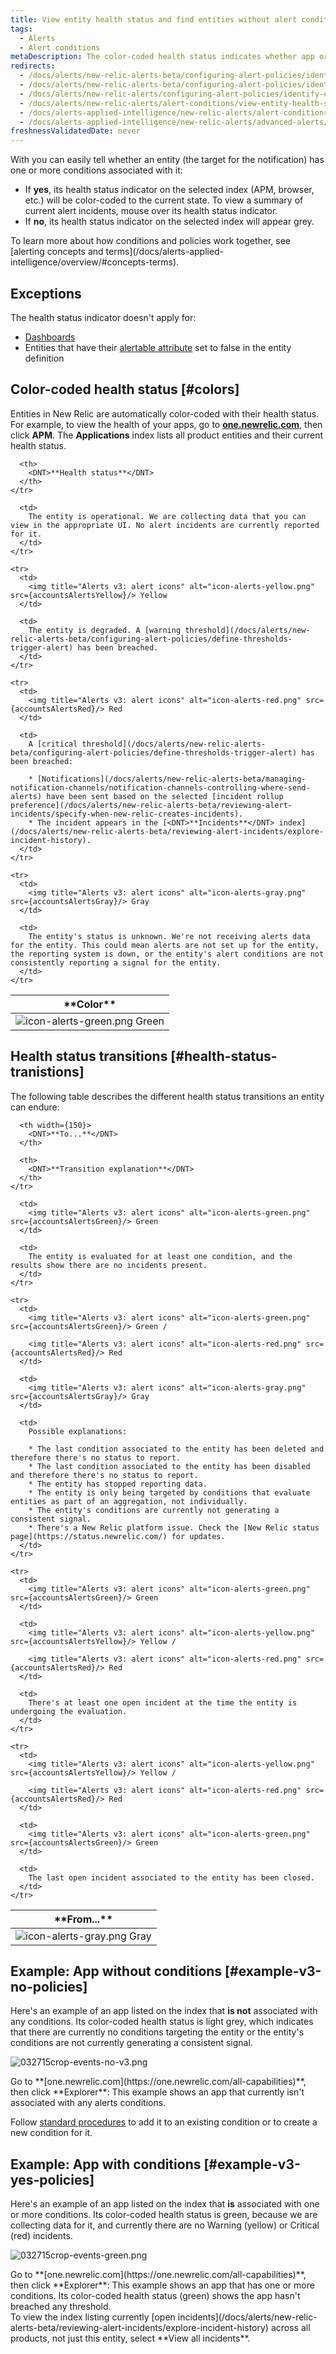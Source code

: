 ```yaml
---
title: View entity health status and find entities without alert conditions
tags:
  - Alerts
  - Alert conditions
metaDescription: The color-coded health status indicates whether app or other entity has any alerts policies assigned to it.
redirects:
  - /docs/alerts/new-relic-alerts-beta/configuring-alert-policies/identifying-entities-without-alert-policies
  - /docs/alerts/new-relic-alerts-beta/configuring-alert-policies/identify-entities-without-alert-policies
  - /docs/alerts/new-relic-alerts/configuring-alert-policies/identify-entities-without-alert-policies
  - /docs/alerts/new-relic-alerts/alert-conditions/view-entity-health-status-find-entities-without-alert-conditions
  - /docs/alerts-applied-intelligence/new-relic-alerts/alert-conditions/view-entity-health-status-find-entities-without-alert-conditions
  - /docs/alerts-applied-intelligence/new-relic-alerts/advanced-alerts/understand-technical-concepts/view-entity-health-status-find-entities-without-alert-conditions
freshnessValidatedDate: never
---
```








With <InlinePopover type="alerts" /> you can easily tell whether an entity (the target for the notification) has one or more conditions associated with it:

* If <DNT>**yes**</DNT>, its health status indicator on the selected index (APM, browser, etc.) will be color-coded to the current state. To view a summary of current alert incidents, mouse over its health status indicator.
* If <DNT>**no**</DNT>, its health status indicator on the selected index will appear grey.

<Callout variant="important">
  To learn more about how conditions and policies work together, see [alerting concepts and terms](/docs/alerts-applied-intelligence/overview/#concepts-terms).
</Callout>

## Exceptions

The health status indicator doesn't apply for:

* [Dashboards](/docs/query-your-data/explore-query-data/dashboards/introduction-new-relic-one-dashboards)
* Entities that have their [alertable attribute](https://github.com/newrelic/entity-definitions/blob/093b7151d33afa68d098bf5b10f02490b8ee03ff/docs/entities/lifecycle.md#alertable) set to false in the entity definition  

## Color-coded health status [#colors]

Entities in New Relic are automatically color-coded with their health status. For example, to view the health of your <InlinePopover type="apm" /> apps, go to <DNT>**[one.newrelic.com](https://one.newrelic.com/all-capabilities)**</DNT>, then click <DNT>**APM**</DNT>. The <DNT>**Applications**</DNT> index lists all <InlinePopover type="apm" /> product entities and their current health status.

<table>
  <thead>
    <tr>
      <th width={250}>
        <DNT>**Color**</DNT>
      </th>

      <th>
        <DNT>**Health status**</DNT>
      </th>
    </tr>
  </thead>

  <tbody>
    <tr>
      <td>
        <img title="Alerts v3: alert icons" alt="icon-alerts-green.png" src={accountsAlertsGreen}/> Green
      </td>

      <td>
        The entity is operational. We are collecting data that you can view in the appropriate UI. No alert incidents are currently reported for it.
      </td>
    </tr>

    <tr>
      <td>
        <img title="Alerts v3: alert icons" alt="icon-alerts-yellow.png" src={accountsAlertsYellow}/> Yellow
      </td>

      <td>
        The entity is degraded. A [warning threshold](/docs/alerts/new-relic-alerts-beta/configuring-alert-policies/define-thresholds-trigger-alert) has been breached.
      </td>
    </tr>

    <tr>
      <td>
        <img title="Alerts v3: alert icons" alt="icon-alerts-red.png" src={accountsAlertsRed}/> Red
      </td>

      <td>
        A [critical threshold](/docs/alerts/new-relic-alerts-beta/configuring-alert-policies/define-thresholds-trigger-alert) has been breached:

        * [Notifications](/docs/alerts/new-relic-alerts-beta/managing-notification-channels/notification-channels-controlling-where-send-alerts) have been sent based on the selected [incident rollup preference](/docs/alerts/new-relic-alerts-beta/reviewing-alert-incidents/specify-when-new-relic-creates-incidents).
        * The incident appears in the [<DNT>**Incidents**</DNT> index](/docs/alerts/new-relic-alerts-beta/reviewing-alert-incidents/explore-incident-history).
      </td>
    </tr>

    <tr>
      <td>
        <img title="Alerts v3: alert icons" alt="icon-alerts-gray.png" src={accountsAlertsGray}/> Gray
      </td>

      <td>
        The entity's status is unknown. We're not receiving alerts data for the entity. This could mean alerts are not set up for the entity, the reporting system is down, or the entity's alert conditions are not consistently reporting a signal for the entity.
      </td>
    </tr>
  </tbody>
</table>

## Health status transitions [#health-status-tranistions]

The following table describes the different health status transitions an entity can endure:

<table>
  <thead>
    <tr>
      <th width={150}>
        <DNT>**From...**</DNT>
      </th>

      <th width={150}>
        <DNT>**To...**</DNT>
      </th>

      <th>
        <DNT>**Transition explanation**</DNT>
      </th>
    </tr>
  </thead>

  <tbody>
    <tr>
      <td>
        <img title="Alerts v3: alert icons" alt="icon-alerts-gray.png" src={accountsAlertsGray}/> Gray
      </td>

      <td>
        <img title="Alerts v3: alert icons" alt="icon-alerts-green.png" src={accountsAlertsGreen}/> Green
      </td>

      <td>
        The entity is evaluated for at least one condition, and the results show there are no incidents present.
      </td>
    </tr>

    <tr>
      <td>
        <img title="Alerts v3: alert icons" alt="icon-alerts-green.png" src={accountsAlertsGreen}/> Green /

        <img title="Alerts v3: alert icons" alt="icon-alerts-red.png" src={accountsAlertsRed}/> Red
      </td>

      <td>
        <img title="Alerts v3: alert icons" alt="icon-alerts-gray.png" src={accountsAlertsGray}/> Gray
      </td>

      <td>
        Possible explanations:

        * The last condition associated to the entity has been deleted and therefore there's no status to report.
        * The last condition associated to the entity has been disabled and therefore there's no status to report.
        * The entity has stopped reporting data.
        * The entity is only being targeted by conditions that evaluate entities as part of an aggregation, not individually.
        * The entity's conditions are currently not generating a consistent signal.
        * There's a New Relic platform issue. Check the [New Relic status page](https://status.newrelic.com/) for updates.
      </td>
    </tr>

    <tr>
      <td>
        <img title="Alerts v3: alert icons" alt="icon-alerts-green.png" src={accountsAlertsGreen}/> Green
      </td>

      <td>
        <img title="Alerts v3: alert icons" alt="icon-alerts-yellow.png" src={accountsAlertsYellow}/> Yellow /

        <img title="Alerts v3: alert icons" alt="icon-alerts-red.png" src={accountsAlertsRed}/> Red
      </td>

      <td>
        There's at least one open incident at the time the entity is undergoing the evaluation.
      </td>
    </tr>

    <tr>
      <td>
        <img title="Alerts v3: alert icons" alt="icon-alerts-yellow.png" src={accountsAlertsYellow}/> Yellow /

        <img title="Alerts v3: alert icons" alt="icon-alerts-red.png" src={accountsAlertsRed}/> Red
      </td>

      <td>
        <img title="Alerts v3: alert icons" alt="icon-alerts-green.png" src={accountsAlertsGreen}/> Green
      </td>

      <td>
        The last open incident associated to the entity has been closed.
      </td>
    </tr>
  </tbody>
</table>

## Example: App without conditions [#example-v3-no-policies]

Here's an example of an app listed on the <InlinePopover type="apm" /> index that <DNT>**is not**</DNT> associated with any conditions. Its color-coded health status is light grey, which indicates that there are currently no conditions targeting the entity or the entity's conditions are not currently generating a consistent signal.

<img
  title="032715crop-events-no-v3.png"
  alt="032715crop-events-no-v3.png"
  src={accountsEventAlerts}
/>

<figcaption>
  Go to <DNT>**[one.newrelic.com](https://one.newrelic.com/all-capabilities)**</DNT>, then click <DNT>**Explorer**</DNT>: This example shows an app that currently isn't associated with any alerts conditions.
</figcaption>

Follow [standard procedures](/docs/alerts-applied-intelligence/new-relic-alerts/alert-conditions/create-alert-conditions) to add it to an existing condition or to create a new condition for it.

## Example: App with conditions [#example-v3-yes-policies]

Here's an example of an app listed on the <InlinePopover type="apm" /> index that <DNT>**is**</DNT> associated with one or more conditions. Its color-coded health status is green, because we are collecting data for it, and currently there are no Warning (yellow) or Critical (red) incidents.

<img
  title="032715crop-events-green.png"
  alt="032715crop-events-green.png"
  src={accountsCropAlertEventsGreen}
/>

<figcaption>
  Go to <DNT>**[one.newrelic.com](https://one.newrelic.com/all-capabilities)**</DNT>, then click <DNT>**Explorer**</DNT>: This example shows an app that has one or more conditions. Its color-coded health status (green) shows the app hasn't breached any threshold.
</figcaption>

<Callout variant="tip">
  To view the index listing currently [open incidents](/docs/alerts/new-relic-alerts-beta/reviewing-alert-incidents/explore-incident-history) across all products, not just this entity, select <DNT>**View all incidents**</DNT>.
</Callout>
